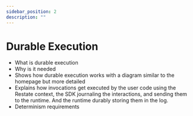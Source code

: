 ```yaml
---
sidebar_position: 2
description: ""
---
```


# Durable Execution

- What is durable execution
- Why is it needed
- Shows how durable execution works with a diagram similar to the homepage but more detailed
- Explains how invocations get executed by the user code using the Restate context, the SDK journaling the interactions, and sending them to the runtime. And the runtime durably storing them in the log.
- Determinism requirements
